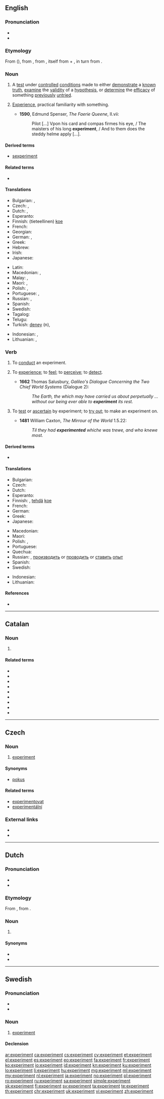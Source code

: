 {{also|Experiment}}
==English==
{{wikipedia}}

===Pronunciation===
* {{IPA|/ɪkˈspɛr.ɪ.mənt/|lang=en}}
* {{audio|en-us-experiment.ogg|Audio (US)|lang=en}}

===Etymology===
From {{etyl|fro|en}} {{m|fro|experiment}} ({{cog|fr|expérience}}), from {{etyl|la|en}} {{m|la|experimentum||experience, attempt, experiment, proof}}, from {{m|la|experior||to experience, to attempt}}, itself from {{m|la|ex}} + {{m|la|*perior}}, in turn from {{etyl|ine-pro|-}} {{l|ine-pro|*per-}}.

===Noun===
{{en-noun}}

# A [[test]] under [[controlled]] [[condition]]s made to either [[demonstrate]] a [[known]] [[truth]], [[examine]] the [[validity]] of a [[hypothesis]], or [[determine]] the [[efficacy]] of something [[previously]] [[untried]].
# {{lb|en|obsolete}} [[experience|Experience]], practical familiarity with something.
#* '''1590''', Edmund Spenser, ''The Faerie Queene'', II.vii:
#*: Pilot [...] Vpon his card and compas firmes his eye, / The maisters of his long '''experiment''', / And to them does the steddy helme apply [...].

====Derived terms====
* [[sexperiment]]

====Related terms====
* {{l|en|experimental}}

====Translations====
{{trans-top|test under controlled conditions}}
* Bulgarian: {{t+|bg|опит|m|sc=Cyrl}}, {{t+|bg|експеримент|m|sc=Cyrl}}
* Czech: {{t+|cs|pokus|m}}, {{t+|cs|experiment|m}}
* Dutch: {{t+|nl|experiment|n}}, {{t+|nl|proef|f}}
* Esperanto: {{t|eo|eksperimento}}
* Finnish: (tieteellinen) [[koe]]
* French: {{t+|fr|expérience|f}}
* Georgian: {{t|ka|ექსპერიმენტი|sc=Geor}}
* German: {{t+|de|Experiment|n}}, {{t+|de|Versuch|m}}
* Greek: {{t+|el|πείραμα|n}}
* Hebrew: {{t|he|ניסוי|m}}
* Irish: {{t|ga|tástáil|f}}
* Japanese: {{t+|ja|実験|tr=じっけん, jikken}}
{{trans-mid}}
* Latin: {{t+|la|periculum|n}}
* Macedonian: {{t|mk|опит|m|tr=ópit}}, {{t|mk|експеримент|m|tr=eksperimént}}
* Malay: {{t|ms|uji kaji}}, {{t|ms|eksperimen}}
* Maori: {{t|mi|whakamātauranga}}, {{t|mi|whakamātau}}
* Polish: {{t+|pl|eksperyment|m-in}}, {{t+|pl|doświadczenie|n}}
* Portuguese: {{t+|pt|experimento|m}}, {{t+|pt|experiência|f}}
* Russian: {{t+|ru|экспериме́нт|m}}, {{t+|ru|о́пыт|m}}
* Spanish: {{t+|es|experimento|m}}
* Swedish: {{t+|sv|experiment|n}}
* Tagalog: {{t|tl|tilaw}}
* Telugu: {{t+|te|ప్రయోగము|tr=prayOgamu}}
* Turkish: [[deney]] (n), {{t+|tr|tecrübe}}
{{trans-bottom}}

{{checktrans-top}}
* Indonesian: {{t-check|id|eksperimen}}, {{t-check|id|coba|alt=percobaan}}
* Lithuanian: {{t-check|lt|eksperimentas|m}}, {{t-check|lt|bandymas|m}}
{{trans-bottom}}

===Verb===
{{en-verb}}

# {{lb|en|intransitive}} To [[conduct]] an experiment.
# {{lb|en|transitive|obsolete}} To [[experience]]; to [[feel]]; to [[perceive]]; to [[detect]].
#* '''1662''' Thomas Salusbury, ''Galileo's Dialogue Concerning the Two Chief World Systems'' (Dialogue 2):
#*: ''The Earth, the which may have carried us about perpetually ... without our being ever able to '''experiment''' its rest.''
# {{lb|en|transitive|obsolete}} To [[test]] or [[ascertain]] by experiment; to [[try out]]; to make an experiment on.
#* '''1481''' William Caxton, ''The Mirrour of the World'' 1.5.22:
#*: ''Til they had '''experimented''' whiche was trewe, and who knewe most.''

====Derived terms====
* {{l|en|experimenter}}

====Translations====
{{trans-top|to conduct an experiment}}
* Bulgarian: {{t|bg|експериментирам|sc=Cyrl}}
* Czech: {{t+|cs|experimentovat}}
* Dutch: {{t+|nl|experimenteren}}
* Esperanto: {{t|eo|eksperimenti}}
* Finnish: {{t+|fi|kokeilla}}, [[tehdä]] [[koe]]
* French: {{t+|fr|expérimenter}}
* German: {{t+|de|experimentieren}}
* Greek: {{t+|el|πειραματίζομαι}}
* Japanese: {{t|ja|実験する|tr=じっけんする, jikken-suru}}
{{trans-mid}}
* Macedonian: {{t|mk|експериментира|tr=eksperimentíra}}
* Maori: {{t|mi|whakamātau}}
* Polish: {{t|pl|eksperymentować}}, {{t|pl|przeprowadzać doświadczenie}}
* Portuguese: {{t+|pt|experimentar}}
* Quechua: {{t|qu|yañay}}
* Russian: {{t+|ru|экспериментировать}}, [[производить]] or [[проводить]] or [[ставить]] [[опыт]]
* Spanish: {{t+|es|experimentar}}
* Swedish: {{t+|sv|experimentera}}
{{trans-bottom}}

{{checktrans-top}}
* Indonesian: {{t-check|id|eksperimen}}
* Lithuanian: {{t-check|lt|eksperimentuoti}}
{{trans-bottom}}

====References====
* {{R:OED2}}

----

==Catalan==

===Noun===
{{ca-noun|m}}

# {{l|en|experiment}}

====Related terms====
* {{l|ca|experimentable}}
* {{l|ca|experimentació}}
* {{l|ca|experimentador}}
* {{l|ca|experimental}}
* {{l|ca|experimentalisme}}
* {{l|ca|experimentalista}}
* {{l|ca|experimentalment}}
* {{l|ca|experimentar}}
* {{l|ca|experimentat}}

----

==Czech==

===Noun===
{{cs-noun|g=m}}

# [[#English|experiment]]

====Synonyms====
* [[pokus]] {{g|m}}

====Related terms====
* [[experimentovat]]
* [[experimentální]]

===External links===
* {{R:PSJC}}
* {{R:SSJC}}

----

==Dutch==

===Pronunciation===
* {{audio|Nl-experiment.ogg|audio|lang=nl}}
* {{hyphenation|ex|pe|ri|ment|lang=nl}}

===Etymology===
From {{der|nl|fro|experiment}}, from {{der|nl|la|experimentum}}.

===Noun===
{{nl-noun|n|-en|experimentje}}

# {{l|en|experiment}}

====Synonyms====
* {{l|nl|proef}}
* {{l|nl|test}}

----

==Swedish==

===Pronunciation===
* {{IPA|/ɛksp(ɛ)rɪˈmɛnt/|lang=sv}}
* {{audio|Sv-experiment.ogg|audio|lang=sv}}

===Noun===
{{sv-noun|n}}

# [[#English|experiment]]

====Declension====
{{sv-infl-noun-n-zero}}

[[ar:experiment]]
[[ca:experiment]]
[[cs:experiment]]
[[cy:experiment]]
[[et:experiment]]
[[el:experiment]]
[[es:experiment]]
[[eo:experiment]]
[[fa:experiment]]
[[fr:experiment]]
[[ko:experiment]]
[[io:experiment]]
[[id:experiment]]
[[kn:experiment]]
[[ku:experiment]]
[[lo:experiment]]
[[li:experiment]]
[[hu:experiment]]
[[mg:experiment]]
[[ml:experiment]]
[[my:experiment]]
[[nl:experiment]]
[[ja:experiment]]
[[no:experiment]]
[[pl:experiment]]
[[ro:experiment]]
[[ru:experiment]]
[[sa:experiment]]
[[simple:experiment]]
[[sk:experiment]]
[[fi:experiment]]
[[sv:experiment]]
[[ta:experiment]]
[[te:experiment]]
[[th:experiment]]
[[chr:experiment]]
[[uk:experiment]]
[[vi:experiment]]
[[zh:experiment]]
